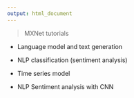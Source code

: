 ```yaml
---
output: html_document
---
```


> MXNet tutorials

* Language model and text generation

* NLP classification (sentiment analysis)

* Time series model

* NLP Sentiment analysis with CNN